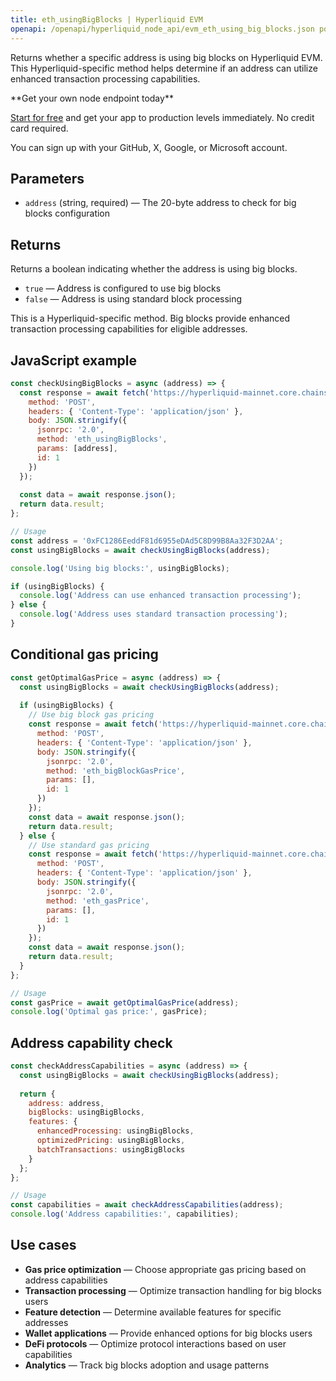 ```yaml
---
title: eth_usingBigBlocks | Hyperliquid EVM
openapi: /openapi/hyperliquid_node_api/evm_eth_using_big_blocks.json post /evm
---
```


Returns whether a specific address is using big blocks on Hyperliquid EVM. This Hyperliquid-specific method helps determine if an address can utilize enhanced transaction processing capabilities.

<Check>
**Get your own node endpoint today**

[Start for free](https://console.chainstack.com/) and get your app to production levels immediately. No credit card required.

You can sign up with your GitHub, X, Google, or Microsoft account.
</Check>

## Parameters

* `address` (string, required) — The 20-byte address to check for big blocks configuration

## Returns

Returns a boolean indicating whether the address is using big blocks.

- `true` — Address is configured to use big blocks
- `false` — Address is using standard block processing

<Note>
This is a Hyperliquid-specific method. Big blocks provide enhanced transaction processing capabilities for eligible addresses.
</Note>

## JavaScript example

```javascript
const checkUsingBigBlocks = async (address) => {
  const response = await fetch('https://hyperliquid-mainnet.core.chainstack.com/YOUR_API_KEY/evm', {
    method: 'POST',
    headers: { 'Content-Type': 'application/json' },
    body: JSON.stringify({
      jsonrpc: '2.0',
      method: 'eth_usingBigBlocks',
      params: [address],
      id: 1
    })
  });
  
  const data = await response.json();
  return data.result;
};

// Usage
const address = '0xFC1286EeddF81d6955eDAd5C8D99B8Aa32F3D2AA';
const usingBigBlocks = await checkUsingBigBlocks(address);

console.log('Using big blocks:', usingBigBlocks);

if (usingBigBlocks) {
  console.log('Address can use enhanced transaction processing');
} else {
  console.log('Address uses standard transaction processing');
}
```

## Conditional gas pricing

```javascript
const getOptimalGasPrice = async (address) => {
  const usingBigBlocks = await checkUsingBigBlocks(address);
  
  if (usingBigBlocks) {
    // Use big block gas pricing
    const response = await fetch('https://hyperliquid-mainnet.core.chainstack.com/YOUR_API_KEY/evm', {
      method: 'POST',
      headers: { 'Content-Type': 'application/json' },
      body: JSON.stringify({
        jsonrpc: '2.0',
        method: 'eth_bigBlockGasPrice',
        params: [],
        id: 1
      })
    });
    const data = await response.json();
    return data.result;
  } else {
    // Use standard gas pricing
    const response = await fetch('https://hyperliquid-mainnet.core.chainstack.com/YOUR_API_KEY/evm', {
      method: 'POST',
      headers: { 'Content-Type': 'application/json' },
      body: JSON.stringify({
        jsonrpc: '2.0',
        method: 'eth_gasPrice',
        params: [],
        id: 1
      })
    });
    const data = await response.json();
    return data.result;
  }
};

// Usage
const gasPrice = await getOptimalGasPrice(address);
console.log('Optimal gas price:', gasPrice);
```

## Address capability check

```javascript
const checkAddressCapabilities = async (address) => {
  const usingBigBlocks = await checkUsingBigBlocks(address);
  
  return {
    address: address,
    bigBlocks: usingBigBlocks,
    features: {
      enhancedProcessing: usingBigBlocks,
      optimizedPricing: usingBigBlocks,
      batchTransactions: usingBigBlocks
    }
  };
};

// Usage
const capabilities = await checkAddressCapabilities(address);
console.log('Address capabilities:', capabilities);
```

## Use cases

* **Gas price optimization** — Choose appropriate gas pricing based on address capabilities
* **Transaction processing** — Optimize transaction handling for big blocks users
* **Feature detection** — Determine available features for specific addresses
* **Wallet applications** — Provide enhanced options for big blocks users
* **DeFi protocols** — Optimize protocol interactions based on user capabilities
* **Analytics** — Track big blocks adoption and usage patterns